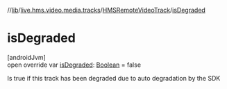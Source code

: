 //[lib](../../../index)/[live.hms.video.media.tracks](../index)/[HMSRemoteVideoTrack](index)/[isDegraded](is-degraded)

# isDegraded

[androidJvm]\
open override var [isDegraded](is-degraded): [Boolean](https://kotlinlang.org/api/latest/jvm/stdlib/kotlin/-boolean/index.html) = false

Is true if this track has been degraded due to auto degradation by the SDK
